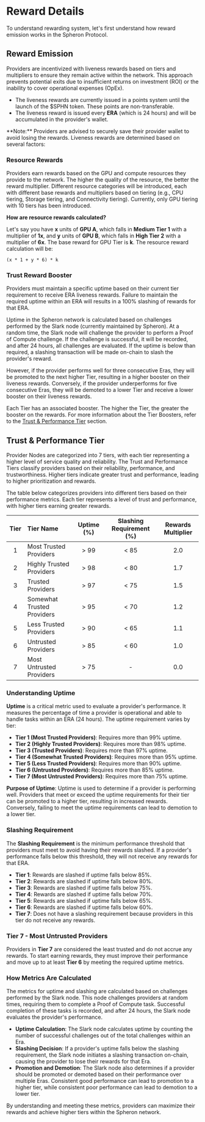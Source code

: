 
# Reward Details

To understand rewarding system, let's first understand how reward emission works in the Spheron Protocol.

## Reward Emission

Providers are incentivized with liveness rewards based on tiers and multipliers to ensure they remain active within the network. This approach prevents potential exits due to insufficient returns on investment (ROI) or the inability to cover operational expenses (OpEx).

- The liveness rewards are currently issued in a points system until the launch of the $SPHN token. These points are non-transferable.
- The liveness reward is issued every **ERA** (which is 24 hours) and will be accumulated in the provider's wallet. 

<Callout type="info">
**Note:** Providers are advised to securely save their provider wallet to avoid losing the rewards.
</Callout>
Liveness rewards are determined based on several factors:

### Resource Rewards

Providers earn rewards based on the GPU and compute resources they provide to the network. The higher the quality of the resource, the better the reward multiplier. Different resource categories will be introduced, each with different base rewards and multipliers based on tiering (e.g., CPU tiering, Storage tiering, and Connectivity tiering). Currently, only GPU tiering with 10 tiers has been introduced.

**How are resource rewards calculated?**

Let's say you have **x** units of **GPU A**, which falls in **Medium Tier 1** with a multiplier of **1x**, and **y** units of **GPU B**, which falls in **High Tier 2** with a multiplier of **6x**. The base reward for GPU Tier is **k**. The resource reward calculation will be: 
```
(x * 1 + y * 6) * k
```

### Trust Reward Booster

Providers must maintain a specific uptime based on their current tier requirement to receive ERA liveness rewards. Failure to maintain the required uptime within an ERA will results in a 100% slashing of rewards for that ERA.

Uptime in the Spheron network is calculated based on challenges performed by the Slark node (currently maintained by Spheron). At a random time, the Slark node will challenge the provider to perform a Proof of Compute challenge. If the challenge is successful, it will be recorded, and after 24 hours, all challenges are evaluated. If the uptime is below than required, a slashing transaction will be made on-chain to slash the provider's reward.

However, if the provider performs well for three consecutive Eras, they will be promoted to the next higher Tier, resulting in a higher booster on their liveness rewards. Conversely, if the provider underperforms for five consecutive Eras, they will be demoted to a lower Tier and receive a lower booster on their liveness rewards.

Each Tier has an associated booster. The higher the Tier, the greater the booster on the rewards. For more information about the Tier Boosters, refer to the [Trust & Performance Tier](/providers/reward-details#trust--performance-tier) section.


## Trust & Performance Tier

Provider Nodes are categorized into 7 tiers, with each tier representing a higher level of service quality and reliability. The Trust and Performance Tiers classify providers based on their reliability, performance, and trustworthiness. Higher tiers indicate greater trust and performance, leading to higher prioritization and rewards.

The table below categorizes providers into different tiers based on their performance metrics. Each tier represents a level of trust and performance, with higher tiers earning greater rewards.

| **Tier** | **Tier Name**               | **Uptime (%)** | **Slashing Requirement (%)** | **Rewards Multiplier** |
|:--------:|:----------------------------|:--------------:|:----------------------------:|:----------------------:|
| 1        | Most Trusted Providers      | > 99           | < 85                         | 2.0                    |
| 2        | Highly Trusted Providers    | > 98           | < 80                         | 1.7                    |
| 3        | Trusted Providers           | > 97           | < 75                         | 1.5                    |
| 4        | Somewhat Trusted Providers  | > 95           | < 70                         | 1.2                    |
| 5        | Less Trusted Providers      | > 90           | < 65                         | 1.1                    |
| 6        | Untrusted Providers         | > 85           | < 60                         | 1.0                    |
| 7        | Most Untrusted Providers    | > 75           | -                            | 0.0                    |

### Understanding Uptime

**Uptime** is a critical metric used to evaluate a provider's performance. It measures the percentage of time a provider is operational and able to handle tasks within an ERA (24 hours). The uptime requirement varies by tier:

- **Tier 1 (Most Trusted Providers)**: Requires more than 99% uptime.
- **Tier 2 (Highly Trusted Providers)**: Requires more than 98% uptime.
- **Tier 3 (Trusted Providers)**: Requires more than 97% uptime.
- **Tier 4 (Somewhat Trusted Providers)**: Requires more than 95% uptime.
- **Tier 5 (Less Trusted Providers)**: Requires more than 90% uptime.
- **Tier 6 (Untrusted Providers)**: Requires more than 85% uptime.
- **Tier 7 (Most Untrusted Providers)**: Requires more than 75% uptime.

**Purpose of Uptime**: Uptime is used to determine if a provider is performing well. Providers that meet or exceed the uptime requirements for their tier can be promoted to a higher tier, resulting in increased rewards. Conversely, failing to meet the uptime requirements can lead to demotion to a lower tier.

### Slashing Requirement

The **Slashing Requirement** is the minimum performance threshold that providers must meet to avoid having their rewards slashed. If a provider's performance falls below this threshold, they will not receive any rewards for that ERA.

- **Tier 1**: Rewards are slashed if uptime falls below 85%.
- **Tier 2**: Rewards are slashed if uptime falls below 80%.
- **Tier 3**: Rewards are slashed if uptime falls below 75%.
- **Tier 4**: Rewards are slashed if uptime falls below 70%.
- **Tier 5**: Rewards are slashed if uptime falls below 65%.
- **Tier 6**: Rewards are slashed if uptime falls below 60%.
- **Tier 7**: Does not have a slashing requirement because providers in this tier do not receive any rewards.

### Tier 7 - Most Untrusted Providers

Providers in **Tier 7** are considered the least trusted and do not accrue any rewards. To start earning rewards, they must improve their performance and move up to at least **Tier 6** by meeting the required uptime metrics.

### How Metrics Are Calculated

The metrics for uptime and slashing are calculated based on challenges performed by the Slark node. This node challenges providers at random times, requiring them to complete a Proof of Compute task. Successful completion of these tasks is recorded, and after 24 hours, the Slark node evaluates the provider's performance.

- **Uptime Calculation**: The Slark node calculates uptime by counting the number of successful challenges out of the total challenges within an Era.
- **Slashing Decision**: If a provider's uptime falls below the slashing requirement, the Slark node initiates a slashing transaction on-chain, causing the provider to lose their rewards for that Era.
- **Promotion and Demotion**: The Slark node also determines if a provider should be promoted or demoted based on their performance over multiple Eras. Consistent good performance can lead to promotion to a higher tier, while consistent poor performance can lead to demotion to a lower tier.

By understanding and meeting these metrics, providers can maximize their rewards and achieve higher tiers within the Spheron network.

<Navigation name="Reward Details" />
